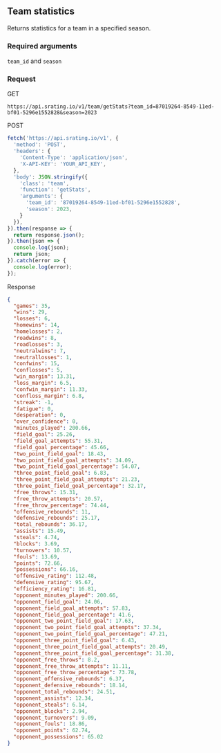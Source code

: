 ## Team statistics
Returns statistics for a team in a specified season.

### Required arguments
`team_id` and `season`

### Request

GET

```console
https://api.srating.io/v1/team/getStats?team_id=87019264-8549-11ed-bf01-5296e1552828&season=2023
```

POST
```js {5} copy filename="javascript"
fetch('https://api.srating.io/v1', {
  'method': 'POST',
  'headers': {
    'Content-Type': 'application/json',
    'X-API-KEY': 'YOUR_API_KEY',
  },
  'body': JSON.stringify({
    'class': 'team',
    'function': 'getStats',
    'arguments': {
      'team_id': '87019264-8549-11ed-bf01-5296e1552828',
      'season': 2023,
    }
  }),
}).then(response => {
  return response.json();
}).then(json => {
  console.log(json);
  return json;
}).catch(error => {
  console.log(error);
});
```

Response
```json
{
  "games": 35,
  "wins": 29,
  "losses": 6,
  "homewins": 14,
  "homelosses": 2,
  "roadwins": 8,
  "roadlosses": 3,
  "neutralwins": 7,
  "neutrallosses": 1,
  "confwins": 15,
  "conflosses": 5,
  "win_margin": 13.31,
  "loss_margin": 6.5,
  "confwin_margin": 11.33,
  "confloss_margin": 6.8,
  "streak": -1,
  "fatigue": 0,
  "desperation": 0,
  "over_confidence": 0,
  "minutes_played": 200.66,
  "field_goal": 25.26,
  "field_goal_attempts": 55.31,
  "field_goal_percentage": 45.66,
  "two_point_field_goal": 18.43,
  "two_point_field_goal_attempts": 34.09,
  "two_point_field_goal_percentage": 54.07,
  "three_point_field_goal": 6.83,
  "three_point_field_goal_attempts": 21.23,
  "three_point_field_goal_percentage": 32.17,
  "free_throws": 15.31,
  "free_throw_attempts": 20.57,
  "free_throw_percentage": 74.44,
  "offensive_rebounds": 11,
  "defensive_rebounds": 25.17,
  "total_rebounds": 36.17,
  "assists": 15.49,
  "steals": 4.74,
  "blocks": 3.69,
  "turnovers": 10.57,
  "fouls": 13.69,
  "points": 72.66,
  "possessions": 66.16,
  "offensive_rating": 112.48,
  "defensive_rating": 95.67,
  "efficiency_rating": 16.81,
  "opponent_minutes_played": 200.66,
  "opponent_field_goal": 24.06,
  "opponent_field_goal_attempts": 57.83,
  "opponent_field_goal_percentage": 41.6,
  "opponent_two_point_field_goal": 17.63,
  "opponent_two_point_field_goal_attempts": 37.34,
  "opponent_two_point_field_goal_percentage": 47.21,
  "opponent_three_point_field_goal": 6.43,
  "opponent_three_point_field_goal_attempts": 20.49,
  "opponent_three_point_field_goal_percentage": 31.38,
  "opponent_free_throws": 8.2,
  "opponent_free_throw_attempts": 11.11,
  "opponent_free_throw_percentage": 73.78,
  "opponent_offensive_rebounds": 6.37,
  "opponent_defensive_rebounds": 18.14,
  "opponent_total_rebounds": 24.51,
  "opponent_assists": 12.34,
  "opponent_steals": 6.14,
  "opponent_blocks": 2.94,
  "opponent_turnovers": 9.09,
  "opponent_fouls": 18.86,
  "opponent_points": 62.74,
  "opponent_possessions": 65.02
}
```

